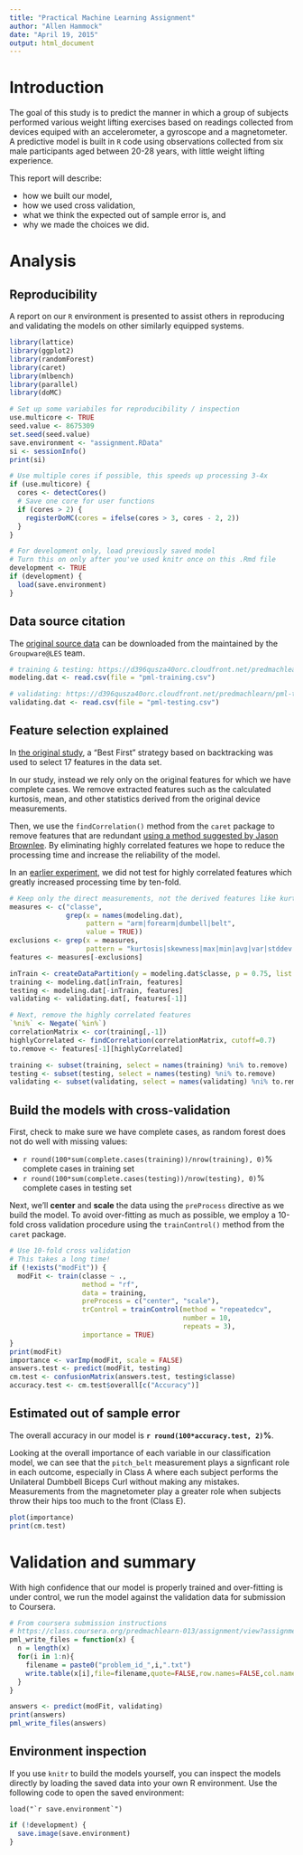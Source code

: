 ```yaml
---
title: "Practical Machine Learning Assignment"
author: "Allen Hammock"
date: "April 19, 2015"
output: html_document
---
```


# Introduction

The goal of this study is to predict the manner in which a group of subjects 
performed various weight lifting exercises based on readings collected from 
devices equiped with an accelerometer, a gyroscope and a magnetometer.  A 
predictive model is built in `R` code using observations collected from six male
participants aged between 20-28 years, with little weight lifting experience.

This report will describe: 

* how we built our model,
* how we used cross validation,
* what we think the expected out of sample error is, and 
* why we made the choices we did.

# Analysis

## Reproducibility

A report on our `R` environment is presented to assist others in reproducing and
validating the models on other similarly equipped systems.

```r
library(lattice)
library(ggplot2)
library(randomForest)
library(caret)
library(mlbench)
library(parallel)
library(doMC)

# Set up some variabiles for reproducibility / inspection
use.multicore <- TRUE
seed.value <- 8675309
set.seed(seed.value)
save.environment <- "assignment.RData" 
si <- sessionInfo()
print(si)

# Use multiple cores if possible, this speeds up processing 3-4x
if (use.multicore) {
  cores <- detectCores()
  # Save one core for user functions
  if (cores > 2) {
    registerDoMC(cores = ifelse(cores > 3, cores - 2, 2))  
  }
}

# For development only, load previously saved model
# Turn this on only after you've used knitr once on this .Rmd file
development <- TRUE
if (development) {
  load(save.environment)
}
```

## Data source citation

The [original source data][source-data] can be downloaded from the maintained by
the `Groupware@LES` team.  

```r
# training & testing: https://d396qusza40orc.cloudfront.net/predmachlearn/pml-training.csv
modeling.dat <- read.csv(file = "pml-training.csv") 

# validating: https://d396qusza40orc.cloudfront.net/predmachlearn/pml-testing.csv
validating.dat <- read.csv(file = "pml-testing.csv") 
```

## Feature selection explained

In [the original study][original-study], a "Best First" strategy based on 
backtracking was used to select 17 features in the data set.  

In our study, instead we rely only on the original features for which we have
complete cases. We remove extracted features such as the calculated kurtosis, 
mean, and other statistics derived from the original device measurements.

Then, we use the `findCorrelation()` method from the `caret` package to remove
features that are redundant 
[using a method suggested by Jason Brownlee][feature-selection]. By eliminating
highly correlated features we hope to reduce the processing time and increase 
the reliability of the model.

In an [earlier experiment][earlier-experiment], we did not test for highly
correlated features which greatly increased processing time by ten-fold.

```r
# Keep only the direct measurements, not the derived features like kurtosis or mean
measures <- c("classe", 
              grep(x = names(modeling.dat), 
                   pattern = "arm|forearm|dumbell|belt", 
                   value = TRUE))
exclusions <- grep(x = measures, 
                   pattern = "kurtosis|skewness|max|min|avg|var|stddev|total|amplitude")
features <- measures[-exclusions]

inTrain <- createDataPartition(y = modeling.dat$classe, p = 0.75, list = FALSE)
training <- modeling.dat[inTrain, features]
testing <- modeling.dat[-inTrain, features]
validating <- validating.dat[, features[-1]]

# Next, remove the highly correlated features
`%ni%` <- Negate(`%in%`)
correlationMatrix <- cor(training[,-1])
highlyCorrelated <- findCorrelation(correlationMatrix, cutoff=0.7)
to.remove <- features[-1][highlyCorrelated]

training <- subset(training, select = names(training) %ni% to.remove)
testing <- subset(testing, select = names(testing) %ni% to.remove)
validating <- subset(validating, select = names(validating) %ni% to.remove)
```

## Build the models with cross-validation

First, check to make sure we have complete cases, as random forest does not do
well with missing values:

* `r round(100*sum(complete.cases(training))/nrow(training), 0)`% complete cases
in training set
* `r round(100*sum(complete.cases(testing))/nrow(testing), 0)`% complete cases
in testing set

Next, we'll __center__ and __scale__ the data using the `preProcess` directive
as we build the model. To avoid over-fitting as much as possible, we employ a 
10-fold cross validation procedure using the `trainControl()` method from the
`caret` package.

```r
# Use 10-fold cross validation
# This takes a long time!
if (!exists("modFit")) {
  modFit <- train(classe ~ ., 
                  method = "rf", 
                  data = training, 
                  preProcess = c("center", "scale"), 
                  trControl = trainControl(method = "repeatedcv", 
                                           number = 10, 
                                           repeats = 3),
                  importance = TRUE)  
}
print(modFit)
importance <- varImp(modFit, scale = FALSE)
answers.test <- predict(modFit, testing)
cm.test <- confusionMatrix(answers.test, testing$classe)
accuracy.test <- cm.test$overall[c("Accuracy")]
```

## Estimated out of sample error

The overall accuracy in our model is __`r round(100*accuracy.test, 2)`%__.  

Looking at the overall importance of each variable in our classification model, 
we can see that the `pitch_belt` measurement plays a signficant role in each 
outcome, especially in Class A where each subject performs the Unilateral 
Dumbbell Biceps Curl without making any mistakes.  Measurements from the
magnetometer play a greater role when subjects throw their hips too much to
the front (Class E).

```r
plot(importance)
print(cm.test)
```

# Validation and summary

With high confidence that our model is properly trained and over-fitting is 
under control, we run the model against the validation data for submission to 
Coursera.

```r
# From coursera submission instructions
# https://class.coursera.org/predmachlearn-013/assignment/view?assignment_id=5
pml_write_files = function(x) {
  n = length(x)
  for(i in 1:n){
    filename = paste0("problem_id_",i,".txt")
    write.table(x[i],file=filename,quote=FALSE,row.names=FALSE,col.names=FALSE)
  }
}

answers <- predict(modFit, validating)
print(answers)
pml_write_files(answers)
```

## Environment inspection

If you use `knitr` to build the models yourself, you can inspect the models
directly by loading the saved data into your own R environment.  Use the
following code to open the saved environment:
```
load("`r save.environment`")
```
```r
if (!development) {
  save.image(save.environment)
}
```

[source-data]: http://groupware.les.inf.puc-rio.br/har#weight_lifting_exercises "Human Activity Recognition web site"
[feature-selection]: http://machinelearningmastery.com/feature-selection-with-the-caret-r-package "Feature Selection with the Caret R Package"
[original-study]: http://groupware.les.inf.puc-rio.br/work.jsf?p1=11201 "Qualitative Activity Recognition of Weight Lifting Exercises"
[earlier-experiment]: https://github.com/brainvat/PMLAssignment1/commit/29b91b8926d99affbd38532ec26ec71d15bf5653?short_path=9fcaea6#diff-9fcaea68a89fc07bd1251a4b905d600b "Github @brainvat early Random Forest model"
